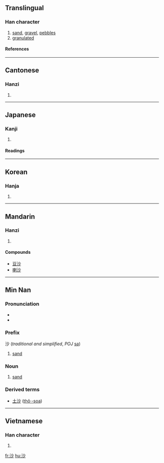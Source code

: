 ==Translingual==
===Han character===
{{Han char|rn=85|rad=水|as=04|sn=7|four=3912<sub>0</sub>|canj=水火竹 (EFH)}}
# [[sand]], [[gravel]], [[pebbles]]
# [[granulated]]
====References====
{{Han ref|kx=0611.210|dkj=17212|dj=1005.030|hdz=31562.090|uh=6C99|ud=27801|bh=A846|bd=43078}}
----
==Cantonese==
===Hanzi===
{{yue-hanzi|jyut=|y=sa1}}
# {{defn|Cantonese}}
----
==Japanese==
===Kanji===
{{ja-kanji|grade=|rs=水04}}
# {{defn|Japanese}} 
====Readings====
{{ja-readings|on=[[さ]] (sa), [[しゃ]] (sha)|kun=[[すな]] (suna), [[よなげる]] (yonageru)}}
----
==Korean==
===Hanja===
{{ko-hanja|hangeul=사|eumhun=|rv=sa|mr=sa|y=sa}}
# {{defn|Korean}}
----
==Mandarin==
===Hanzi===
{{cmn-hanzi|pin=[[shā]] (sha1)|wg=sha<sup>1</sup>}}
# {{defn|Mandarin}}

====Compounds====
* [[豆沙]]
* [[喇沙]]<!-- lǎshā: La Salle, laksa -->
----

==Min Nan==
===Pronunciation===
*{{IPA|[ sa˥˥ ]}}
*{{IPA|[ sua˥˥ ]}}

===Prefix===
沙 (''traditional and simplified'', ''POJ'' [[sa]])

# [[sand]]

===Noun===
{{nan-noun|ts|poj=soa|pojt=soa1|rs=水04}}

# [[sand]]

===Derived terms===
*[[土沙]] ([[thô·-soa]])

----

==Vietnamese==
===Han character===
{{vi-hantu|vành}}
# {{defn|Vietnamese}}

[[fr:沙]]
[[hu:沙]]